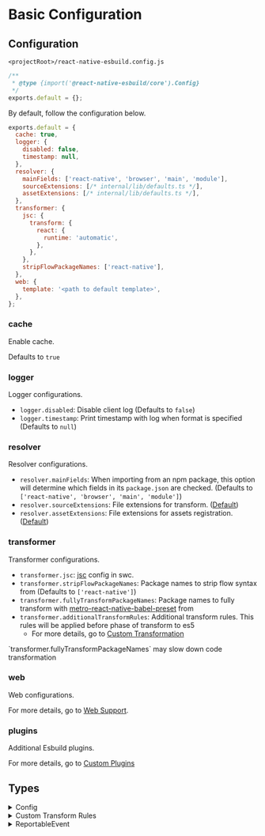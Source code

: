 
# Basic Configuration

## Configuration

`<projectRoot>/react-native-esbuild.config.js`

```js
/**
 * @type {import('@react-native-esbuild/core').Config}
 */
exports.default = {};
```

By default, follow the configuration below.

```js
exports.default = {
  cache: true,
  logger: {
    disabled: false,
    timestamp: null,
  },
  resolver: {
    mainFields: ['react-native', 'browser', 'main', 'module'],
    sourceExtensions: [/* internal/lib/defaults.ts */],
    assetExtensions: [/* internal/lib/defaults.ts */],
  },
  transformer: {
    jsc: {
      transform: {
        react: {
          runtime: 'automatic',
        },
      },
    },
    stripFlowPackageNames: ['react-native'],
  },
  web: {
    template: '<path to default template>',
  },
};
```

### cache

Enable cache.

Defaults to `true`

### logger

Logger configurations.

- `logger.disabled`: Disable client log (Defaults to `false`)
- `logger.timestamp`: Print timestamp with log when format is specified (Defaults to `null`)

### resolver

Resolver configurations.

- `resolver.mainFields`: When importing from an npm package, this option will determine which fields in its `package.json` are checked. (Defaults to `['react-native', 'browser', 'main', 'module']`)
- `resolver.sourceExtensions`: File extensions for transform. ([Default](https://github.com/leegeunhyeok/react-native-esbuild/blob/main/packages/internal/lib/defaults.ts))
- `resolver.assetExtensions`: File extensions for assets registration. ([Default](https://github.com/leegeunhyeok/react-native-esbuild/blob/main/packages/internal/lib/defaults.ts))

### transformer

Transformer configurations.

- `transformer.jsc`: [jsc](https://swc.rs/docs/configuration/compilation) config in swc.
- `transformer.stripFlowPackageNames`: Package names to strip flow syntax from (Defaults to `['react-native']`)
- `transformer.fullyTransformPackageNames`: Package names to fully transform with [metro-react-native-babel-preset](https://github.com/facebook/react-native/tree/main/packages/react-native-babel-preset) from
- `transformer.additionalTransformRules`: Additional transform rules. This rules will be applied before phase of transform to es5
  - For more details, go to [Custom Transformation](/configuration/custom-transformation)

<Callout type="warning">
  `transformer.fullyTransformPackageNames` may slow down code transformation
</Callout>

### web

Web configurations.

For more details, go to [Web Support](/web).

### plugins

Additional Esbuild plugins.

For more details, go to [Custom Plugins](/configuration/custom-plugins)

## Types

<details>
<summary>Config</summary>

```ts
interface Config {
  /**
   * Enable cache.
   *
   * Defaults to `true`
   */
  cache?: boolean;
  /**
   * Logger configurations
   */
  logger?: {
    /**
     * Disable client log.
     *
     * Defaults to `false`
     */
    disabled?: boolean;
    /**
     * Print timestamp with log when format is specified.
     *
     * Defaults to `null`
     */
    timestamp?: string | null;
  };
  /**
   * Resolver configurations
   */
  resolver?: {
    /**
     * Field names for resolve package's modules.
     *
     * Defaults to `['react-native', 'browser', 'main', 'module']`
     */
    mainFields?: string[];
    /**
     * File extensions for transform.
     *
     * Defaults: https://github.com/leegeunhyeok/react-native-esbuild/blob/main/packages/internal/lib/defaults.ts
     */
    sourceExtensions?: string[];
    /**
     * File extensions for assets registration.
     *
     * Defaults: https://github.com/leegeunhyeok/react-native-esbuild/blob/main/packages/internal/lib/defaults.ts
     */
    assetExtensions?: string[];
  };
  /**
   * Transformer configurations
   */
  transformer?: {
    /**
     * Strip flow syntax.
     *
     * Defaults to `['react-native']`
     */
    stripFlowPackageNames?: string[];
    /**
     * Transform with babel using `metro-react-native-babel-preset` (slow)
     */
    fullyTransformPackageNames?: string[];
    /**
     * Additional transform rules. This rules will be applied before phase of transform to es5.
     */
    additionalTransformRules?: {
      /**
       * Additional babel transform rules
       */
      babel?: TransformRuleBase<BabelTransformOptions>[];
      /**
       * Additional swc transform rules
       */
      swc?: TransformRuleBase<SwcTransformOptions>[];
    };
  };
  /**
   * Web configurations
   */
  web?: {
    /**
     * Index page template file path
     */
    template?: string;
    /**
     * Placeholders for replacement
     *
     * ```js
     * // web.placeholders
     * { placeholder_name: 'Hello, world!' };
     * ```
     *
     * will be replaced to
     *
     * ```html
     * <!-- in template -->
     * <tag>{{placeholder_name}}</tag>
     *
     * <!-- result -->
     * <tag>Hello, world!</tag>
     * ```
     *
     * ---
     *
     * Reserved placeholder names. It will be overridden your placeholders
     *
     * - `_bundle`: bundled script path
     */
    placeholders?: Record<string, string>;
  };
  /**
   * Additional Esbuild plugins.
   */
  plugins?: EsbuildPlugin[];
  /**
   * Client event receiver
   */
  reporter?: (event: ReportableEvent) => void;
}
```

</details>

<details>
<summary>Custom Transform Rules</summary>


```ts
interface TransformRuleBase<T> {
  /**
   * Predicator for transform
   */
  test: (path: string, code: string) => boolean;
  /**
   * Transformer options
   */
  options: T | ((path: string, code: string) => T);
}

type SwcTransformRule = TransformRuleBase<import('@swc/core').TransformOptions>;
type BabelTransformRule = TransformRuleBase<import('@babel/core').Options>;
```

</details>

<details>
<summary>ReportableEvent</summary>

```ts
type ReportableEvent = ClientLogEvent;

interface ClientLogEvent {
  type: 'client_log';
  level:
    | 'trace'
    | 'info'
    | 'warn'
    | 'error'
    | 'log'
    | 'group'
    | 'groupCollapsed'
    | 'groupEnd'
    | 'debug';
  data: unknown[];
  mode: 'BRIDGE' | 'NOBRIDGE';
}
```

</details>
